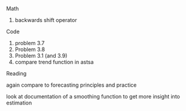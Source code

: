 Math

1.  backwards shift operator

Code

1.  problem 3.7
2.  Problem 3.8
3.  Problem 3.1 (and 3.9)
4.  compare trend function in astsa

Reading

again compare to forecasting principles and practice

look at documentation of a smoothing function to get more insight into estimation
